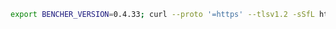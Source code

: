 ```sh
export BENCHER_VERSION=0.4.33; curl --proto '=https' --tlsv1.2 -sSfL https://bencher.dev/download/install-cli.sh | sh
```
